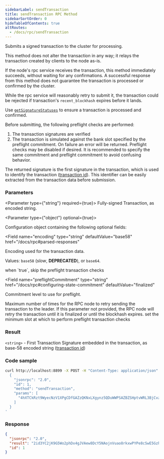```yaml
---
sidebarLabel: sendTransaction
title: sendTransaction RPC Method
sidebarSortOrder: 0
hideTableOfContents: true
altRoutes:
  - /docs/rpc/sendTransaction
---
```


Submits a signed transaction to the cluster for processing.

This method does not alter the transaction in any way; it relays the transaction
created by clients to the node as-is.

If the node's rpc service receives the transaction, this method immediately
succeeds, without waiting for any confirmations. A successful response from this
method does not guarantee the transaction is processed or confirmed by the
cluster.

While the rpc service will reasonably retry to submit it, the transaction could
be rejected if transaction's `recent_blockhash` expires before it lands.

Use [`getSignatureStatuses`](#getsignaturestatuses) to ensure a transaction is
processed and confirmed.

Before submitting, the following preflight checks are performed:

1. The transaction signatures are verified
2. The transaction is simulated against the bank slot specified by the preflight
   commitment. On failure an error will be returned. Preflight checks may be
   disabled if desired. It is recommended to specify the same commitment and
   preflight commitment to avoid confusing behavior.

The returned signature is the first signature in the transaction, which is used
to identify the transaction
([transaction id](https://solana.com/docs/terminology#transaction-id)). This
identifier can be easily extracted from the transaction data before submission.

<DocSideBySide>

<DocLeftSide>

### Parameters

<Parameter type={"string"} required={true}>
  Fully-signed Transaction, as encoded string.
</Parameter>

<Parameter type={"object"} optional={true}>

Configuration object containing the following optional fields:

<Field 
  name="encoding"
  type="string"
  defaultValue="base58"
  href="/docs/rpc#parsed-responses"
>

Encoding used for the transaction data.

Values: `base58` (_slow_, **DEPRECATED**), or `base64`.

</Field>

<Field name="skipPreflight" type="bool" defaultValue="false">
  when `true`, skip the preflight transaction checks
</Field>

<Field
  name="preflightCommitment"
  type="string"
  href="/docs/rpc#configuring-state-commitment"
  defaultValue="finalized"
>
  Commitment level to use for preflight.
</Field>

<Field name="maxRetries" type="usize">
  Maximum number of times for the RPC node to retry sending the transaction to
  the leader. If this parameter not provided, the RPC node will retry the
  transaction until it is finalized or until the blockhash expires.
</Field>

<Field name="minContextSlot" type="number">
  set the minimum slot at which to perform preflight transaction checks
</Field>

</Parameter>

### Result

`<string>` - First Transaction Signature embedded in the transaction, as base-58
encoded string
([transaction id](https://solana.com/docs/terminology#transaction-id))

</DocLeftSide>

<DocRightSide>

### Code sample

```bash
curl http://localhost:8899 -X POST -H "Content-Type: application/json" -d '
  {
    "jsonrpc": "2.0",
    "id": 1,
    "method": "sendTransaction",
    "params": [
      "4hXTCkRzt9WyecNzV1XPgCDfGAZzQKNxLXgynz5QDuWWPSAZBZSHptvWRL3BjCvzUXRdKvHL2b7yGrRQcWyaqsaBCncVG7BFggS8w9snUts67BSh3EqKpXLUm5UMHfD7ZBe9GhARjbNQMLJ1QD3Spr6oMTBU6EhdB4RD8CP2xUxr2u3d6fos36PD98XS6oX8TQjLpsMwncs5DAMiD4nNnR8NBfyghGCWvCVifVwvA8B8TJxE1aiyiv2L429BCWfyzAme5sZW8rDb14NeCQHhZbtNqfXhcp2tAnaAT"
    ]
  }
'
```

### Response

```json
{
  "jsonrpc": "2.0",
  "result": "2id3YC2jK9G5Wo2phDx4gJVAew8DcY5NAojnVuao8rkxwPYPe8cSwE5GzhEgJA2y8fVjDEo6iR6ykBvDxrTQrtpb",
  "id": 1
}
```

</DocRightSide>
</DocSideBySide>
